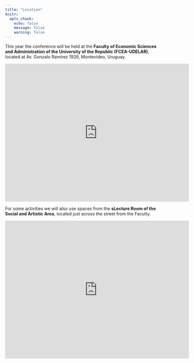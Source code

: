 ```yaml
---
title: "Location"
knitr:
  opts_chunk:
    echo: false
    message: false
    warning: false
---
```


This year the conference will be held at the **Faculty of Economic Sciences and Administration of the University of the Republic (FCEA-UDELAR)**, located at Av. Gonzalo Ramírez 1926, Montevideo, Uruguay.

<center><iframe src="https://www.google.com/maps/embed?pb=!1m14!1m8!1m3!1d13087.072510087819!2d-56.1731886!3d-34.912268!3m2!1i1024!2i768!4f13.1!3m3!1m2!1s0x959f81bbacb16b53%3A0x57e62c82d3a0abb4!2sFacultad%20de%20Ciencias%20Econ%C3%B3micas%20y%20de%20Administraci%C3%B3n!5e0!3m2!1sen!2sbr!4v1691626315197!5m2!1sen!2sbr" width="600" height="450" style="border:0;" allowfullscreen="" loading="lazy" referrerpolicy="no-referrer-when-downgrade"></iframe></center>


For some activities we will also use spaces from the **sLecture Room of the Social and Artistic Area**, located just across the street from the Faculty.

<center><iframe src="https://www.google.com/maps/embed?pb=!1m14!1m8!1m3!1d1508.8032045050982!2d-56.17337285131593!3d-34.91254057098105!3m2!1i1024!2i768!4f13.1!3m3!1m2!1s0x959f81ba4566283b%3A0x6b0642c9bf97e3d7!2sAulario%20del%20%C3%81rea%20Social%20y%20Art%C3%ADstica%20-%20UdelaR!5e0!3m2!1sen!2sbr!4v1691626485887!5m2!1sen!2sbr" width="600" height="450" style="border:0;" allowfullscreen="" loading="lazy" referrerpolicy="no-referrer-when-downgrade"></iframe></center>


